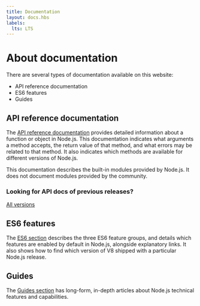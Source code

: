```yaml
---
title: Documentation
layout: docs.hbs
labels:
  lts: LTS
---
```



# About documentation

There are several types of documentation available on this website:

- API reference documentation
- ES6 features
- Guides

## API reference documentation

The [API reference documentation](https://nodejs.org/api/) provides detailed information about a function or object in Node.js. This documentation indicates what arguments a method accepts, the return value of that method, and what errors may be related to that method. It also indicates which methods are available for different versions of Node.js.

This documentation describes the built-in modules provided by Node.js. It does not document modules provided by the community.

<div className="highlight-box">

### Looking for API docs of previous releases?

<NodeApiVersionLinks />

[All versions](https://nodejs.org/docs/)

</div>

## ES6 features

The [ES6 section](/en/docs/es6/) describes the three ES6 feature groups, and details which features are enabled by default in Node.js, alongside explanatory links. It also shows how to find which version of V8 shipped with a particular Node.js release.

## Guides

The [Guides section](/en/docs/guides/) has long-form, in-depth articles about Node.js technical features and capabilities.
